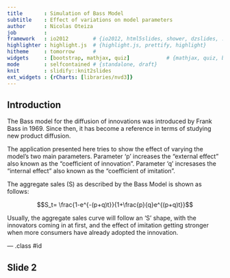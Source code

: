 ```yaml
---
title       : Simulation of Bass Model
subtitle    : Effect of variations on model parameters
author      : Nicolas Oteiza
job         : 
framework   : io2012        # {io2012, html5slides, shower, dzslides, ...}
highlighter : highlight.js  # {highlight.js, prettify, highlight}
hitheme     : tomorrow      # 
widgets     : [bootstrap, mathjax, quiz]            # {mathjax, quiz, bootstrap}
mode        : selfcontained # {standalone, draft}
knit        : slidify::knit2slides
ext_widgets : {rCharts: [libraries/nvd3]}
---
```


## Introduction

The Bass model for the diffusion of innovations was introduced by Frank Bass in 1969.
Since then, it has become a reference in terms of studying new product diffusion.

The application presented here tries to show the effect of varying the model's two main parameters.
Parameter 'p' increases the "external effect" also known as the "coefficient of innovation".
Parameter 'q' incresases the "internal effect" also known as the "coefficient of imitation".

The aggregate sales (S) as described by the Bass Model is shown as follows:

$$S_t= \frac{1-e^{-(p+q)t}}{1+\frac{p}{q}e^{(p+q)t}}$$

Usually, the aggregate sales curve will follow an 'S' shape, with the innovators coming in at first, and the effect of imitation getting stronger when more consumers have already adopted the innovation.


--- .class #id 

## Slide 2




